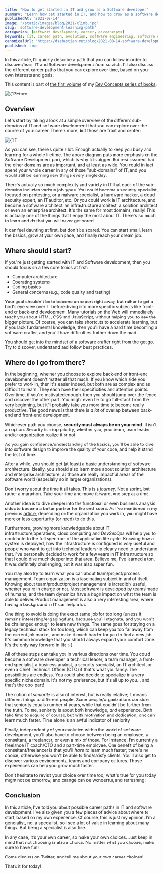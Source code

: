 ```yaml
---
title: "How to get started in IT and grow as a Software developer"
summary: "Learn how get started in IT, and how to grow as a software developer"
publishedAt: '2021-08-14'
image: '/static/images/blog/2021/climb.jpg'
slug: 'software-development-learning-path'
categories: [software development, career, devconcepts]
keywords: [it, career path, evolution, software engineering, software development]
canonicalUrl: "https://dsebastien.net/blog/2021-08-14-software-development-learning-path"
published: true
---
```


In this article, I'll quickly describe a path that you can follow in order to discover/learn IT and Software development from scratch. I'll also discuss the different career paths that you can explore over time, based on your own interests and goals.

This content is part of <a href="https://developassion.gumroad.com/l/DevConcepts-Volume-01-SoftwareCraft" rel="noopener"> the first volume</a> of my <a href="https://dev-concepts.dev" rel="noopener">Dev Concepts series of books</a>.

<BlogPostCenteredContent>
  <Image
    alt={`Picture courtesy of Christopher Burns: https://unsplash.com/@christopher__burns`}
    src={`/static/images/blog/2021/climb.jpg`}
    width={2032}
    height={1419}
    priority
  />
</BlogPostCenteredContent>

## Overview

Let's start by taking a look at a simple overview of the different sub-domains of IT and software development that you can explore over the course of your career. There's more, but those are front and center:

<BlogPostCenteredContent>
  <Image
    alt={`IT Learning path`}
    src={`/static/images/blog/2021/overview-it.png`}
    width={516}
    height={446}
    priority
  />
</BlogPostCenteredContent>

As you can see, there's quite a lot. Enough actually to keep you busy and learning for a whole lifetime. The above diagram puts more emphasis on the Software Development part, which is why it is bigger. But rest assured that the other domains are as important, and at least as wide. You could in fact spend your whole career in any of those "sub-domains" of IT, and you would still be learning new things every single day.

There's actually so much complexity and variety in IT that each of the sub-domains includes various job types. You could become a security specialist, focused on pentesting, or a malware specialist, a hardware hacker, a cloud security expert, an IT auditor, etc. Or you could work in IT architecture, and become a software architect, an infrastructure architect, a solution architect or even an enterprise architect. It's the same for most domains, really! This is actually one of the things that I enjoy the most about IT. There's so much to learn and do that you will _never_ get bored.

It can feel daunting at first, but don't be scared. You can start small, learn the basics, grow at your own pace, and finally reach your dream job.

## Where should I start?

If you're just getting started with IT and Software development, then you should focus on a few core topics at first:

* Computer architecture
* Operating systems
* Coding basics
* General concerns (e.g., code quality and testing)

Your goal shouldn't be to become an expert right away, but rather to get a bird's eye view over IT before diving into more specific subjects like front-end or back-end development. Many tutorials on the Web will immediately teach you about HTML, CSS and JavaScript, without helping you to see the bigger picture. Of course, you can take shortcuts to accelerate learning, but if you lack fundamental knowledge, then you'll have a hard time becoming a software crafter, and you'll have difficulties further down the road.

<BlogPostNote>You should get into the mindset of a software crafter right from the get go. Try to discover, understand and follow best practices.</BlogPostNote>

## Where do I go from there?

In the beginning, whether you choose to explore back-end or front-end development doesn't matter all that much. If you know which side you prefer to work in, then it's easier indeed, but both are as complex and as difficult to learn. They each have their specificities and attention points. Over time, if you're motivated enough, then you should jump over the fence and discover the other part. You might even try to go full-stack from the very beginning, but it'll probably take you more time to become really productive. The good news is that there is _a lot_ of overlap between back-end and front-end development.

Whichever path you choose, **security must always be on your mind**. It isn't an option. Security is a top priority, whether you, your team, team leader and/or organization realize it or not.

As you gain confidence/understanding of the basics, you'll be able to dive into software design to improve the quality of your code, and help it stand the test of time.

After a while, you should get (at least) a basic understanding of software architecture. Ideally, you should also learn more about solution architecture and enterprise architecture, as those are really impactful areas of the software world (especially so in larger organizations).

<BlogPostTip>Don't worry about the time it all takes. This is a <i>journey</i>. Not a sprint, but rather a marathon. Take your time and move forward, one step at a time.</BlogPostTip>

Another idea is to dive deeper into the functional or even business analysis sides to become a better partner for the end-users. As I've mentioned in my previous <a href="https://javascript.plainenglish.io/what-is-the-difference-between-software-developers-engineers-coders-and-programmers-b4ee7eb23b66" rel="noopener">article</a>, depending on the organization you work in, you might have more or less opportunity (or need) to do this.

Furthermore, growing more knowledgeable about IT infrastructure/operations, cloud computing and *DevSecOps* will help you to contribute to the full spectrum of the application life cycle. Knowing how a system is deployed, how the infrastructure is configured is _very_ useful and people who want to get into technical leadership clearly need to understand that. I've personally decided to work for a few years in IT infrastructure so that I could dive much deeper into that area. Believe me, I've learned a ton. It was definitely challenging, but it was also super fun.

You may also try to learn what you can about team/project/process management. Team organization is a fascinating subject in and of itself. Knowing about team/product/project management is incredibly useful, whether you're in charge or not. Most software is developed by teams made of humans, and the team dynamics have a _huge_ impact on what the team is able to deliver. Product management is also a very interesting area, where having a background in IT can help a lot.

One thing to avoid is doing the exact same job for too long (unless it remains interesting/engaging/fun), because you'll stagnate, and you won't be challenged enough to learn new things. The same goes for staying on a legacy technical stack for too long, which can keep you too far away from the current job market, and make it much harder for you to find a new job. It's common knowledge that you should always expand your comfort zone. It's the only way forward in life ;-)

<BlogPostQuote quote="One can choose to go back toward safety or forward toward growth. Growth must be chosen again and again; fear must be overcome again and again." by="Abraham Maslow">
</BlogPostQuote>

All of these steps can take you in various directions over time. You could become a software developer, a technical leader, a team manager, a front-end specialist, a business analyst, a security specialist, an IT architect, or even a Chief Technical Officer (CTO) if that's what you fancy. The possibilities are endless. You could also decide to specialize in a very specific niche domain. It's not my preference, but it's all up to you... and that's the cool part!

The notion of _seniority_ is also of interest, but is really relative; it means different things to different people. Some people/organizations consider that seniority equals number of years, while that couldn't be further from the truth. To me, seniority is about both knowledge, _and_ experience. Both take time to acquire of course, but with motivation and dedication, one can learn much faster. Time alone is an awful indicator of seniority.

Finally, independently of your evolution within the world of software development, you'll also have to choose between being an employee, a consultant, a freelancer, or even a mix of those. For instance, I'm currently a freelance IT coach/CTO and a part-time employee. One benefit of being a consultant/freelancer is that you'll _have to_ learn much faster; there's no choice, otherwise you won't be able to find/satisfy clients. You'll also get to discover various environments, teams and company cultures. Those experiences can help you grow much faster.

Don't hesitate to revisit your choice over time too; what's true for you today might not be tomorrow, and change can be wonderful, and refreshing!

## Conclusion

In this article, I've told you about possible career paths in IT and software development. I've also given you a few pieces of advice about where to start, based on my own experience. Of course, this is just my opinion. I'm a generalist, not a specialist, so I see a lot of value in learning about many things. But being a specialist is also fine.

In any case, it's your own career, so make your own choices. Just keep in mind that not choosing is also a choice. No matter what you choose, make sure to have fun!

Come discuss on Twitter, and tell me about your own career choices!

That’s it for today!

<BlogPostSignature />



